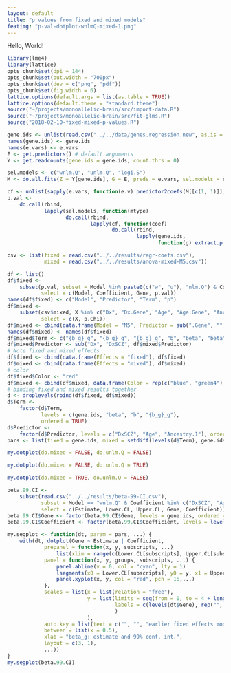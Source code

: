 ```yaml
---
layout: default
title: "p values from fixed and mixed models"
featimg: "p-val-dotplot-wnlmQ-mixed-1.png"
---
```


Hello, World!

```r
library(lme4)
library(lattice)
opts_chunk$set(dpi = 144)
opts_chunk$set(out.width = "700px")
opts_chunk$set(dev = c("png", "pdf"))
opts_chunk$set(fig.width = 6)
lattice.options(default.args = list(as.table = TRUE))
lattice.options(default.theme = "standard.theme")
source("~/projects/monoallelic-brain/src/import-data.R")
source("~/projects/monoallelic-brain/src/fit-glms.R")
source("2018-02-10-fixed-mixed-p-values.R")
```

```r
gene.ids <- unlist(read.csv("../../data/genes.regression.new", as.is = TRUE))
names(gene.ids) <- gene.ids
names(e.vars) <- e.vars
E <- get.predictors() # default arguments
Y <- get.readcounts(gene.ids = gene.ids, count.thrs = 0)
```

```r
sel.models <- c("wnlm.Q", "unlm.Q", "logi.S")
M <- do.all.fits(Z = Y[gene.ids], G = E, preds = e.vars, sel.models = sel.models)
```

```r
cf <- unlist(sapply(e.vars, function(e.v) predictor2coefs(M[[c(1, 1)]], e.v)))
p.val <-
    do.call(rbind,
            lapply(sel.models, function(mtype)
                   do.call(rbind,
                           lapply(cf, function(coef)
                                  do.call(rbind,
                                          lapply(gene.ids,
                                                 function(g) extract.p.val(mtype = mtype, gene = g, coef = coef, M = M)))))))
```

```r
csv <- list(fixed = read.csv("../../results/regr-coefs.csv"),
            mixed = read.csv("../../results/anova-mixed-M5.csv"))
```

```r
df <- list()
df$fixed <-
    subset(p.val, subset = Model %in% paste0(c("w", "u"), "nlm.Q") & Coefficient %in% c("DxSCZ", "Age", "Ancestry.1"),
           select = c(Model, Coefficient, Gene, p.val))
names(df$fixed) <- c("Model", "Predictor", "Term", "p")
df$mixed <-
    subset(csv$mixed, X %in% c("Dx", "Dx.Gene", "Age", "Age.Gene", "Ancestry.1", "Ancestry.1.Gene"),
           select = c(X, p.Chi))
df$mixed <- cbind(data.frame(Model = "M5", Predictor = sub(".Gene", "", df$mixed$X), df$mixed))
names(df$mixed) <- names(df$fixed)
df$mixed$Term <- c("{b_g}_g", "{b_g}_g", "{b_g}_g", "b", "beta", "beta")
df$mixed$Predictor <- sub("Dx", "DxSCZ", df$mixed$Predictor)
# Note fixed and mixed effects
df$fixed <- cbind(data.frame(Effects = "fixed"), df$fixed)
df$mixed <- cbind(data.frame(Effects = "mixed"), df$mixed)
# color
df$fixed$Color <- "red"
df$mixed <- cbind(df$mixed, data.frame(Color = rep(c("blue", "green4"), each = 3)))
# binding fixed and mixed results together
d <- droplevels(rbind(df$fixed, df$mixed))
d$Term <-
    factor(d$Term,
           levels = c(gene.ids, "beta", "b", "{b_g}_g"),
           ordered = TRUE)
d$Predictor <-
    factor(d$Predictor, levels = c("DxSCZ", "Age", "Ancestry.1"), ordered = TRUE)
pars <- list(fixed = gene.ids, mixed = setdiff(levels(d$Term), gene.ids))
```

```r
my.dotplot(do.mixed = FALSE, do.unlm.Q = FALSE)
```

```r
my.dotplot(do.mixed = FALSE, do.unlm.Q = TRUE)
```

```r
my.dotplot(do.mixed = TRUE, do.unlm.Q = FALSE)
```

```r
beta.99.CI <-
    subset(read.csv("../../results/beta-99-CI.csv"),
           subset = Model == "wnlm.Q" & Coefficient %in% c("DxSCZ", "Age", "Ancestry.1"),
           select = c(Estimate, Lower.CL, Upper.CL, Gene, Coefficient))
beta.99.CI$Gene <- factor(beta.99.CI$Gene, levels = gene.ids, ordered = TRUE)
beta.99.CI$Coefficient <- factor(beta.99.CI$Coefficient, levels = levels(d$Predictor), ordered = TRUE)
```

```r
my.segplot <- function(dt, param = pars, ...) {
    with(dt, dotplot(Gene ~ Estimate | Coefficient,
            prepanel = function(x, y, subscripts, ...)
                list(xlim = range(c(Lower.CL[subscripts], Upper.CL[subscripts]), na.rm = TRUE)),
            panel = function(x, y, groups, subscripts, ...) {
                panel.abline(v = 0, col = "cyan", lty = 1)
                lsegments(x0 = Lower.CL[subscripts], y0 = y, x1 = Upper.CL[subscripts], y1 = y, col = "red", ...)
                panel.xyplot(x, y, col = "red", pch = 16,...)
            },
            scales = list(x = list(relation = "free"),
                          y = list(limits = seq(from = 0, to = 4 + length(levels(dt$Gene))), at = seq_along(levels(dt$Gene)),
                                   labels = c(levels(dt$Gene), rep("", 3))
                                   )
                          ),
            auto.key = list(text = c("", "", "earlier fixed effects model"), col = "red", points = FALSE),
            between = list(x = 0.5),
            xlab = "beta_g: estimate and 99% conf. int.",
            layout = c(3, 1),
            ...))
}
my.segplot(beta.99.CI)
```
